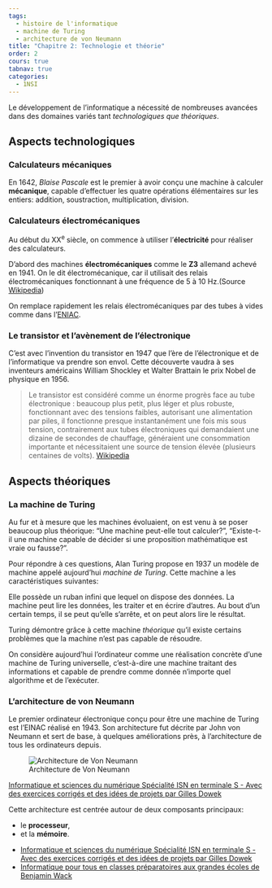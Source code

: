 ```yaml
---
tags:
  - histoire de l'informatique
  - machine de Turing
  - architecture de von Neumann
title: "Chapitre 2: Technologie et théorie"
order: 2
cours: true
tabnav: true
categories:
  - 1NSI
---
```


::: intro

Le développement de l'informatique a nécessité de nombreuses avancées dans des domaines variés tant
*technologiques que théoriques*.

:::

## Aspects technologiques

### Calculateurs mécaniques

En 1642, _Blaise Pascale_ est le premier à avoir conçu une machine à calculer **mécanique**,
capable d'effectuer les quatre opérations élémentaires sur les entiers: addition, soustraction,
multiplication, division.

<wc-wikimage title="Arts_et_Metiers_Pascaline_dsc03869.jpg" caption="La pascaline créée par Blaise Pascal en 1652.">
</wc-wikimage>

### Calculateurs électromécaniques

Au début du XX^e^ siècle, on commence à utiliser l'**électricité** pour réaliser des calculateurs.

D'abord des machines **électromécaniques** comme le **Z3** allemand achevé en 1941. On le dit
électromécanique, car il utilisait des relais électromécaniques fonctionnant à une fréquence de 5 à
10 Hz.(Source [Wikipedia](https://fr.wikipedia.org/wiki/Zuse_3))

<wc-wikimage title="Z3_Deutsches_Museum.JPG"></wc-wikimage>

On remplace rapidement les relais électromécaniques par des tubes à vides comme dans
l'[ENIAC](https://fr.wikipedia.org/wiki/ENIAC).

<wc-wikimage title="ENIAC-changing_a_tube.jpg"></wc-wikimage>

### Le transistor et l'avènement de l'électronique

<wc-wikimage class="half right" title="Transistorer_(cropped).jpg" caption="Le transistor est un composant à trois bornes."></wc-wikimage>
C'est avec l'invention du transistor en 1947 que l'ère de l'électronique et de
l'informatique va prendre son envol. Cette découverte vaudra à ses inventeurs américains William
Shockley et Walter Brattain le prix Nobel de physique en 1956.


> Le transistor est considéré comme un énorme progrès face au tube électronique : beaucoup plus
> petit, plus léger et plus robuste, fonctionnant avec des tensions faibles, autorisant une
> alimentation par piles, il fonctionne presque instantanément une fois mis sous tension,
> contrairement aux tubes électroniques qui demandaient une dizaine de secondes de chauffage,
> généraient une consommation importante et nécessitaient une source de tension élevée (plusieurs
> centaines de volts).
> [Wikipedia](https://fr.wikipedia.org/wiki/Transistor#Historique){.cite-source}

## Aspects théoriques

### La machine de Turing

Au fur et à mesure que les machines évoluaient, on est venu à se poser beaucoup plus théorique:
"Une machine peut-elle tout calculer?", "Existe-t-il une machine capable de décider si une
proposition mathématique est vraie ou fausse?".

Pour répondre à ces questions, Alan Turing propose en 1937 un modèle de machine appelé aujourd'hui
_machine de Turing_. Cette machine a les caractéristiques suivantes:

Elle possède un ruban infini que lequel on dispose des données. La machine peut lire les données, les traiter et en écrire d'autres. Au bout d'un certain temps, il se peut qu'elle s'arrête, et on peut alors lire le résultat.

Turing démontre grâce à cette machine _théorique_ qu'il existe certains problèmes que la machine n'est pas capable de résoudre.

On considère aujourd'hui l'ordinateur comme une réalisation concrète d'une machine de Turing universelle, c’est-à-dire une machine traitant des informations et capable de prendre comme donnée n'importe quel algorithme et de l’exécuter.

### L'architecture de von Neumann

Le premier ordinateur électronique conçu pour être une machine de Turing est l'EINAC réalisé en 1943. Son architecture fut décrite par John von Neumann et sert de base, à quelques améliorations près, à l'architecture de tous les ordinateurs depuis.

![Architecture de Von Neumann](./images/archi-von-neumann.png){.center}

[Informatique et sciences du numérique Spécialité ISN en terminale S - Avec des exercices corrigés et des idées de projets par Gilles Dowek](http://www.editions-eyrolles.com/Livre/9782212135435/){.cite-source}

Cette architecture est centrée autour de deux composants principaux:

- le **processeur**,
- et la **mémoire**.


::: ref

- [Informatique et sciences du numérique Spécialité ISN en terminale S - Avec des exercices corrigés et des idées de projets par Gilles Dowek](http://www.editions-eyrolles.com/Livre/9782212135435/)
- [Informatique pour tous en classes préparatoires aux grandes écoles de Benjamin Wack](http://www.editions-eyrolles.com/Livre/9782212137002/informatique-pour-tous-en-classes-preparatoires-aux-grandes-ecoles)

:::
